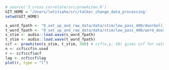

```r
# source('3_cross_correlate/src/prewhiten.R')
GIT_HOME = '/Users/letitiaho/src/talker_change_data_processing'
setwd(GIT_HOME)

s_word_fpath <- "0_set_up_and_raw_data/data/stim/low_pass_400/doorbell_f.wav"
t_word_fpath <- "0_set_up_and_raw_data/data/stim/low_pass_400/word_doorbell.wav"
s_stim <- audio::load.wave(s_word_fpath)
t_stim <- audio::load.wave(t_word_fpath)
ccf <- prewhiten(s_stim, t_stim, 500) # ccf(x,y, 50) gives ccf for values of = 0, ±1, …, ±50
n <- ccf$ccf$n.used
r <- ccf$ccf$acf
lag <- ccf$ccf$lag
plot(r, type = "l")
```

